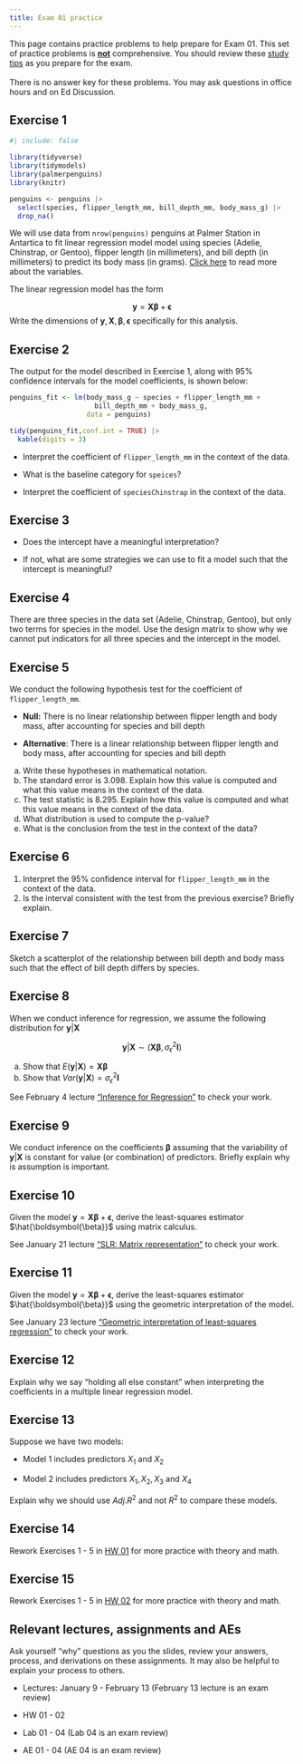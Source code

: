 ```yaml
---
title: Exam 01 practice
---
```


::: callout-important
This page contains practice problems to help prepare for Exam 01. This set of practice problems is <u>**not**</u> comprehensive. You should review these [study tips](/slides/10-inference-pt3#/tips-for-studying) as you prepare for the exam.\
\
There is no answer key for these problems. You may ask questions in office hours and on Ed Discussion.
:::

## Exercise 1

```r
#| include: false

library(tidyverse)
library(tidymodels)
library(palmerpenguins)
library(knitr)

penguins <- penguins |> 
  select(species, flipper_length_mm, bill_depth_mm, body_mass_g) |>
  drop_na()

```

We will use data from `nrow(penguins)` penguins at Palmer Station in Antartica to fit linear regression model model using species (Adelie, Chinstrap, or Gentoo), flipper length (in millimeters), and bill depth (in millimeters) to predict its body mass (in grams). [Click here](https://allisonhorst.github.io/palmerpenguins/reference/penguins.html) to read more about the variables.

The linear regression model has the form

$$
\mathbf{y} = \mathbf{X}\boldsymbol{\beta} + \boldsymbol{\epsilon}
$$Write the dimensions of $\mathbf{y}, \mathbf{X},\boldsymbol{\beta}, \boldsymbol{\epsilon}$ specifically for this analysis.

## Exercise 2

The output for the model described in Exercise 1, along with 95% confidence intervals for the model coefficients, is shown below:

```r
penguins_fit <- lm(body_mass_g ~ species + flipper_length_mm + 
                     bill_depth_mm + body_mass_g, 
                   data = penguins)

tidy(penguins_fit,conf.int = TRUE) |>
  kable(digits = 3)
```

-   Interpret the coefficient of `flipper_length_mm` in the context of the data.

-   What is the baseline category for `speices`?

-   Interpret the coefficient of `speciesChinstrap` in the context of the data.

## Exercise 3

-   Does the intercept have a meaningful interpretation?

-   If not, what are some strategies we can use to fit a model such that the intercept is meaningful?

## Exercise 4

There are three species in the data set (Adelie, Chinstrap, Gentoo), but only two terms for species in the model. Use the design matrix to show why we cannot put indicators for all three species and the intercept in the model.

## Exercise 5

We conduct the following hypothesis test for the coefficient of `flipper_length_mm`.

-   **Null:** There is no linear relationship between flipper length and body mass, after accounting for species and bill depth

-   **Alternative**: There is a linear relationship between flipper length and body mass, after accounting for species and bill depth

a.  Write these hypotheses in mathematical notation.
b.  The standard error is 3.098. Explain how this value is computed and what this value means in the context of the data.
c.  The test statistic is 8.295. Explain how this value is computed and what this value means in the context of the data.
d.  What distribution is used to compute the p-value?
e.  What is the conclusion from the test in the context of the data?

## Exercise 6

1.  Interpret the 95% confidence interval for `flipper_length_mm` in the context of the data.
2.  Is the interval consistent with the test from the previous exercise? Briefly explain.

## Exercise 7

Sketch a scatterplot of the relationship between bill depth and body mass such that the effect of bill depth differs by species.

## Exercise 8

When we conduct inference for regression, we assume the following distribution for $\mathbf{y}|\mathbf{X}$

$$
\mathbf{y}|\mathbf{X} \sim(\mathbf{X}\boldsymbol{\beta}, \sigma^2_\epsilon\mathbf{I})
$$

a.  Show that $E(\mathbf{y}|\mathbf{X}) = \mathbf{X}\boldsymbol{\beta}$
b.  Show that $Var(\mathbf{y}|\mathbf{X})= \sigma^2_{\epsilon}\mathbf{I}$

See February 4 lecture ["Inference for Regression"](https://sta221-sp25.netlify.app/slides/08-inference#/title-slide) to check your work.

## Exercise 9

We conduct inference on the coefficients $\boldsymbol{\beta}$ assuming that the variability of $\mathbf{y}|\mathbf{X}$ is constant for value (or combination) of predictors. Briefly explain why is assumption is important.

## Exercise 10

Given the model $\mathbf{y} = \mathbf{X}\boldsymbol{\beta} + \boldsymbol{\epsilon}$, derive the least-squares estimator $\hat{\boldsymbol{\beta}}$ using matrix calculus.

See January 21 lecture ["SLR: Matrix representation"](https://sta221-sp25.netlify.app/slides/04-slr-matrix#/title-slide) to check your work.

## Exercise 11

Given the model $\mathbf{y} = \mathbf{X}\boldsymbol{\beta} + \boldsymbol{\epsilon}$, derive the least-squares estimator $\hat{\boldsymbol{\beta}}$ using the geometric interpretation of the model.

See January 23 lecture ["Geometric interpretation of least-squares regression"](https://sta221-sp25.netlify.app/slides/05-geometry#/title-slide) to check your work.

## Exercise 12

Explain why we say "holding all else constant" when interpreting the coefficients in a multiple linear regression model.

## Exercise 13

Suppose we have two models:

-   Model 1 includes predictors $X_1$ and $X_2$

-   Model 2 includes predictors $X_1, X_2, X_3$ and $X_4$

Explain why we should use $Adj. R^2$ and not $R^2$ to compare these models.

## Exercise 14

Rework Exercises 1 - 5 in [HW 01](/hw/hw-01.html) for more practice with theory and math.

## Exercise 15

Rework Exercises 1 - 5 in [HW 02](/hw/hw-02.html) for more practice with theory and math.

## Relevant lectures, assignments and AEs

Ask yourself "why" questions as you the slides, review your answers, process, and derivations on these assignments. It may also be helpful to explain your process to others.

-   Lectures: January 9 - February 13 (February 13 lecture is an exam review)

-   HW 01 - 02

-   Lab 01 - 04 (Lab 04 is an exam review)

-   AE 01 - 04 (AE 04 is an exam review)
